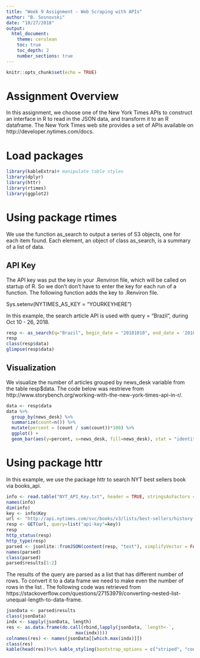 ```yaml
---
title: "Week 9 Assignment - Web Scraping with APIs"
author: "B. Sosnovski"
date: "10/27/2018"
output: 
  html_document: 
    theme: cerulean
    toc: true
    toc_depth: 2
    number_sections: true
---
```


```r
knitr::opts_chunk$set(echo = TRUE)
```


# Assignment Overview

In this assignment, we choose one of the New York Times APIs to construct an interface in R to read in the JSON data, and transform it to an R dataframe.
The New York Times web site provides a set of APIs available on http://developer.nytimes.com/docs.

# Load packages 
```r
library(kableExtra)# manipulate table styles
library(dplyr)
library(httr)
library(rtimes)
library(ggplot2)
```


# Using package rtimes

We use the function as_search to output a series of S3 objects, one for each item found. Each element, an object of class as_search, is a summary of a list of data.

## API Key

The API key was put the key in your .Renviron file, which will be called on startup of R. So we don't  don't have to enter the key for each run of a function. The following function adds the key to .Renviron file.

Sys.setenv(NYTIMES_AS_KEY = "YOURKEYHERE")


In this example, the search article API is used with query = "Brazil", during Oct 10 - 26, 2018.

```r
resp <- as_search(q="Brazil", begin_date = "20181010", end_date = '20181026')
resp
class(resp$data)
glimpse(resp$data)
```

## Visualization 

We visualize the number of articles grouped by news_desk variable from the table resp$data. The code below was restrieve from http://www.storybench.org/working-with-the-new-york-times-api-in-r/.

```r
data <- resp$data
data %>%
  group_by(news_desk) %>%
  summarize(count=n()) %>%
  mutate(percent = (count / sum(count))*100) %>%
  ggplot() +
  geom_bar(aes(y=percent, x=news_desk, fill=news_desk), stat = "identity") + coord_flip()

```

# Using package httr

In this example, we use the package httr to search  NYT best sellers book via  books_api.

```r
info <- read.table("NYT_API_Key.txt", header = TRUE, stringsAsFactors = FALSE)
names(info)
dim(info)
key <- info$Key
url <- "http://api.nytimes.com/svc/books/v3/lists/best-sellers/history.json"
resp <- GET(url, query=list("api-key"=key))
resp
http_status(resp)
http_type(resp)
parsed <- jsonlite::fromJSON(content(resp, "text"), simplifyVector = FALSE)
names(parsed)
class(parsed)
parsed$results[1:2]
```

The results of the query are parsed as a list that has different number of rows. To convert it to a data frame we need to make even the number of rows in the list . The following code was retrieved from https://stackoverflow.com/questions/27153979/converting-nested-list-unequal-length-to-data-frame.

```r
jsonData <- parsed$results
class(jsonData)
indx <- sapply(jsonData, length)
res <- as.data.frame(do.call(rbind,lapply(jsonData, `length<-`,
                          max(indx))))
colnames(res) <- names(jsonData[[which.max(indx)]])
class(res)
kable(head(res))%>% kable_styling(bootstrap_options = c("striped", "condensed"))
```

